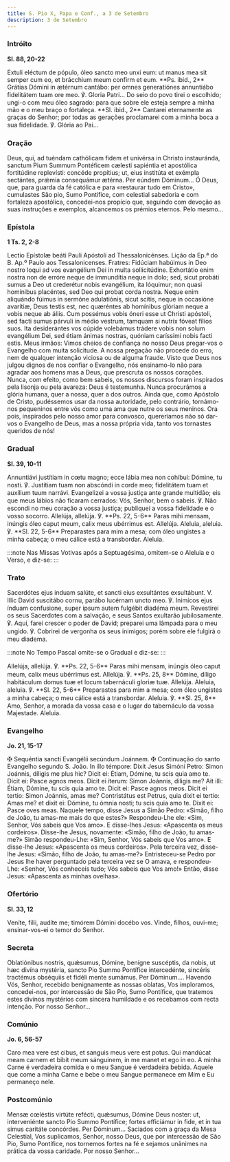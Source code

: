 ```yaml
---
title: S. Pio X, Papa e Conf., a 3 de Setembro
description: 3 de Setembro
---
```


### Intróito

**Sl. 88, 20-22**

<div class="side-by-side not-content">
  <span>
    Extuli eléctum de pópulo, óleo sancto meo unxi eum: ut manus mea sit semper
    cum eo, et brácchium meum confirm et eum. **Ps. ibid., 2** Grátias Dómini in
    ætérnum cantábo: per omnes generatiónes annuntiábo fidelitátem tuam ore meo.
    ℣. Gloria Patri...
  </span>
  <span>
    Do seio do povo tirei o escolhido; ungi-o com meu óleo sagrado: para que
    sobre ele esteja sempre a minha mão e o meu braço o fortaleça. **Sl. ibid.,
    2** Cantarei eternamente as graças do Senhor; por todas as gerações
    proclamarei com a minha boca a sua fidelidade. ℣. Glória ao Pai...
  </span>
</div>

### Oração

<div class="side-by-side not-content">
  <span>
    Deus, qui, ad tuéndam cathólicam fidem et univérsa in Christo instauránda,
    sanctum Pium Summum Pontéficem cælesti sapiéntia et apostólica fortitúdine
    replevísti: concéde propítius; ut, eius institúta et exémpla sectántes,
    prǽmia consequámur ætérna. Per eúndem Dóminum...
  </span>
  <span>
    Ó Deus, que, para guarda da fé católica e para «restaurar tudo em Cristo»,
    cumulastes São pio, Sumo Pontífice, com celestial sabedoria e com fortaleza
    apostólica, concedei-nos propício que, seguindo com devoção as suas
    instruções e exemplos, alcancemos os prémios eternos. Pelo mesmo...
  </span>
</div>

### Epístola

**1 Ts. 2, 2-8**

<div class="side-by-side not-content">
  <span>Lectio Epístolæ beáti Pauli Apóstoli ad Thessalonicénses.</span>
  <span>Lição da Ep.ª do B. Ap.º Paulo aos Tessalonicenses.</span>
  <span>
    Fratres: Fidúciam habúimus in Deo nostro loqui ad vos evangélium Dei in
    multa sollicitúdine. Exhortátio enim nostra non de erróre neque de
    immundítia neque in dolo; sed, sicut probáti sumus a Deo ut crederétur nobis
    evangélium, ita lóquimur; non quasi homínibus placéntes, sed Deo qui probat
    corda nostra. Neque enim aliquándo fúimus in sermóne adulatiónis, sicut
    scitis, neque in occasióne avarítiæ, Deus testis est, nec quæréntes ab
    homínibus glóriam neque a vobis neque ab áliis. Cum possémus vobis óneri
    esse ut Christi apóstoli, sed facti sumus párvuli in médio vestrum, tamquam
    si nutrix fóveat fílios suos. Ita desiderántes vos cúpide volebámus trádere
    vobis non solum evangélium Dei, sed étiam ánimas nostras, quóniam caríssimi
    nobis facti estis.
  </span>
  <span>
    Meus irmãos: Vimos cheios de confiança no nosso Deus pregar-vos o Evangelho
    com muita solicitude. A nossa pregação não procede do erro, nem de qualquer
    intenção viciosa ou de alguma fraude. Visto que Deus nos julgou dignos de
    nos confiar o Evangelho, nós ensinamo-lo não para agradar aos homens mas a
    Deus, que prescruta os nossos corações. Nunca, com efeito, como bem sabeis,
    os nossos discursos foram inspirados pela lisonja ou pela avareza: Deus é
    testemunha. Nunca procurámos a glória humana, quer a nossa, quer a dos
    outros. Ainda que, como Apóstolo de Cristo, pudéssemos usar da nossa
    autoridade, pelo contrário, tornámo-nos pequeninos entre vós como uma ama
    que nutre os seus meninos. Ora pois, inspirados pelo nosso amor para
    convosco, quereríamos não só dar-vos o Evangelho de Deus, mas a nossa
    própria vida, tanto vos tornastes queridos de nós!
  </span>
</div>

### Gradual

**Sl. 39, 10-11**

<div class="side-by-side not-content">
  <span>
    Annuntiávi justítiam in cœtu magno; ecce lábia mea non cohíbui: Dómine, tu
    nosti. ℣. Justítiam tuam non abscóndi in corde meo; fidelitátem tuam et
    auxílium tuum narrávi.
  </span>
  <span>
    Evangelizei a vossa justiça ante grande multidão; eis que meus lábios não
    ficaram cerrados: Vós, Senhor, bem o sabeis. ℣. Não escondi no meu coração a
    vossa justiça; publiquei a vossa fidelidade e o vosso socorro.
  </span>
  <span>
    Allelúja, allelúja. ℣. **Ps. 22, 5-6** Paras mihi mensam, inúngis óleo caput
    meum, calix meus ubérrimus est. Allelúja.
  </span>
  <span>
    Aleluia, aleluia. ℣. **Sl. 22, 5-6** Preparastes para mim a mesa; com óleo
    ungistes a minha cabeça; o meu cálice está a transbordar. Aleluia.
  </span>
</div>

:::note
Nas Missas Votivas após a Septuagésima, omitem-se o Aleluia e o Verso, e diz-se:
:::

### Trato

<div class="side-by-side not-content">
  <span>
    Sacerdótes ejus induam salúte, et sancti eius exsultántes exsultábunt. V.
    Illic David suscitábo cornu, parábo lucérnam uncto meo. ℣. Inimícos ejus
    índuam confusione, super ipsum autem fulgébit diadéma meum.
  </span>
  <span>
    Revestirei os seus Sacerdotes com a salvação, e seus Santos exultarão
    jubilosamente. ℣. Aqui, farei crescer o poder de David; preparei uma lâmpada
    para o meu ungido. ℣. Cobrirei de vergonha os seus inimigos; porém sobre ele
    fulgirá o meu diadema.
  </span>
</div>

:::note
No Tempo Pascal omite-se o Gradual e diz-se:
:::

<div class="side-by-side not-content">

<span>
Allelúja, allelúja. ℣. **Ps. 22, 5-6** Paras mihi mensam, inúngis óleo caput meum, calix meus ubérrimus est. Allelúja. ℣. **Ps. 25, 8** Dómine, díligo habitáculum domus tuæ et locum tabernáculi gloriæ tuæ. Allelúja.

</span>
<span>
Aleluia, aleluia. ℣. **Sl. 22, 5-6** Preparastes para mim a mesa; com óleo ungistes a minha cabeça; o meu cálice está a transbordar. Aleluia. ℣. **Sl. 25, 8** Amo, Senhor, a morada da vossa casa e o lugar do tabernáculo da vossa Majestade. Aleluia.
</span>
</div>

### Evangelho

**Jo. 21, 15-17**

<div class="side-by-side not-content">
  <span>
    <span class="text-red-500">✠</span> Sequéntia sancti Evangélii secúndum
    Joánnem.
  </span>
  <span>
    <span class="text-red-500">✠</span> Continuação do santo Evangelho segundo
    S. João.
  </span>
  <span>
    In illo témpore: Dixit Jesus Simóni Petro: Simon Joánnis, díligis me plus
    hic? Dicit ei: Étiam, Dómine, tu scis quia amo te. Dicit ei: Pasce agnos
    meos. Dicit ei íterum: Simon Joánnis, diligis me? Ait illi: Étiam, Dómine,
    tu scis quia amo te. Dicit ei: Pasce agnos meos. Dicit ei tertio: Simon
    Joánnis, amas me? Contristátus est Petrus, quia dixit ei tertio: Amas me? et
    dixit ei: Dómine, tu ómnia nosti; tu scis quia amo te. Dixit ei: Pasce oves
    meas.
  </span>
  <span>
    Naquele tempo, disse Jesus a Simão Pedro: «Simão, filho de João, tu amas-me
    mais do que estes?» Respondeu-Lhe ele: «Sim, Senhor, Vós sabeis que Vos
    amo». E disse-lhes Jesus: «Apascenta os meus cordeiros». Disse-lhe Jesus,
    novamente: «Simão, filho de João, tu amas-me?» Simão respondeu-Lhe: «Sim,
    Senhor, Vós sabeis que Vos amo». E disse-lhe Jesus: «Apascenta os meus
    cordeiros». Pela terceira vez, disse-lhe Jesus: «Simão, filho de João, tu
    amas-me?» Entristeceu-se Pedro por Jesus lhe haver perguntado pela terceira
    vez se O amava, e respondeu-Lhe: «Senhor, Vós conheceis tudo; Vós sabeis que
    Vos amo!» Então, disse Jesus: «Apascenta as minhas ovelhas».
  </span>
</div>

### Ofertório

**Sl. 33, 12**

<div class="side-by-side not-content">
  <span>Veníte, filii, audíte me; timórem Dómini docébo vos.</span>
  <span>Vinde, filhos, ouvi-me; ensinar-vos-ei o temor do Senhor.</span>
</div>

### Secreta

<div class="side-by-side not-content">
  <span>
    Oblatiónibus nostris, quǽsumus, Dómine, benígne suscéptis, da nobis, ut hæc
    divína mystéria, sancto Pio Summo Pontífice intercedénte, sincéris tractémus
    obséquiis et fidéli mente sumámus. Per Dóminum....
  </span>
  <span>
    Havendo Vós, Senhor, recebido benignamente as nossas oblatas, Vos
    imploramos, concedei-nos, por intercessão de São Pio, Sumo Pontífice, que
    tratemos estes divinos mystérios com sincera humildade e os recebamos com
    recta intenção. Por nosso Senhor...
  </span>
</div>

### Comúnio

**Jo. 6, 56-57**

<div class="side-by-side not-content">
  <span>
    Caro mea vere est cibus, et sanguis meus vere est potus. Qui mandúcat meam
    carnem et bibit meum sánguinem, in me manet et ego in eo.
  </span>
  <span>
    A minha Carne é verdadeira comida e o meu Sangue é verdadeira bebida. Aquele
    que come a minha Carne e bebe o meu Sangue permanece em Mim e Eu permaneço
    nele.
  </span>
</div>

### Postcomúnio

<div class="side-by-side not-content">
  <span>
    Mensæ cœléstis virtúte refécti, quǽsumus, Dómine Deus noster: ut,
    interveniénte sancto Pio Summo Pontífice; fortes efficiámur in fide, et in
    tua simus caritáte concórdes. Per Dóminum...
  </span>
  <span>
    Saciados com a graça da Mesa Celestial, Vos suplicamos, Senhor, nosso Deus,
    que por intercessão de São Pio, Sumo Pontífice, nos tornemos fortes na fé e
    sejamos unânimes na prática da vossa caridade. Por nosso Senhor...
  </span>
</div>
